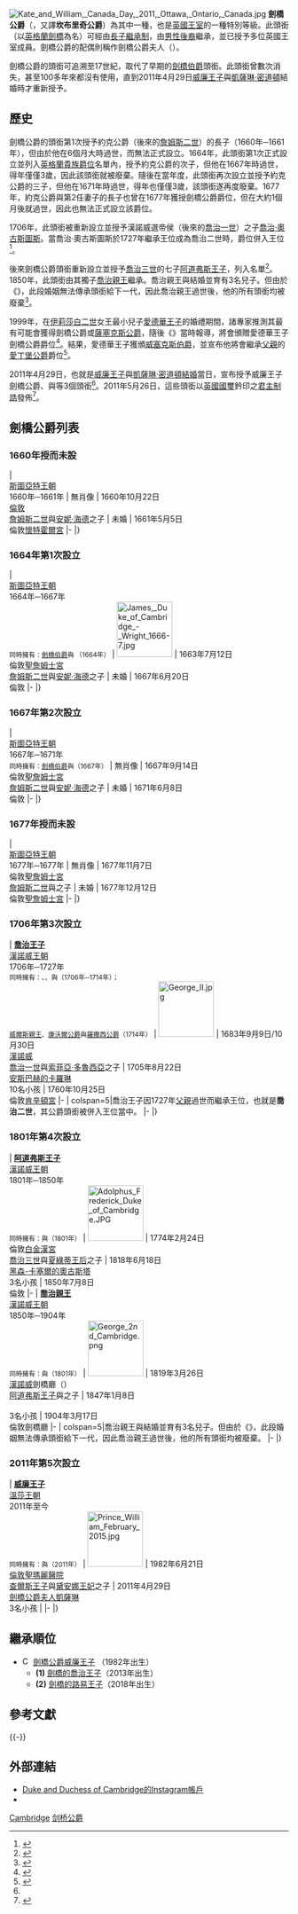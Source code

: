 {{noteTA
|G1=PoliticiansUK
|1=zh-tw:喬治; zh-hk:佐治;
|2=zh:詹姆斯;zh-hans:詹姆斯;zh-hk:詹姆斯;zh-sg:詹姆斯;zh-tw:詹姆斯;zh-cn:詹姆斯
}}
{{Infobox peerage title
|name              = 劍橋公爵
|image             = [[File:Coat_of_Arms_of_William,_Duke_of_Cambridge.svg|180px]]
|blazon            =
|creation_date     = 2011年4月29日
|creation          = Fifth
|monarch           = [[伊莉沙白二世|伊莉沙白二世]]
|peerage           = [[英格蘭貴族爵位|英格蘭貴族爵位]]
|first_holder      = {{le|詹姆斯·斯圖亞特 (劍橋公爵)|James Stuart, Duke of Cambridge|詹姆斯·斯圖亞特}}（首次由[[查理二世_(英格蘭)|查理二世]]列入{{le|英格蘭貴族|Peerage of England}}名單）
|present_holder    = [[劍橋公爵威廉王子|威廉王子]]
|heir_apparent     = [[劍橋的喬治王子|喬治王子]]
|remainder_to      = 公爵{{le|直系繼承人|heirs of the body|直系}}[[世襲|男性]]繼承
|subsidiary_titles = {{le|斯特拉森伯爵|Earl of Strathearn}}<br>{{le|卡里克弗格斯男爵|Baron Carrickfergus}}
|status            = Extant
|}}
[[File:Kate_and_William,_Canada_Day,_2011,_Ottawa,_Ontario,_Canada.jpg|thumb]]
'''劍橋公爵'''（{{lang-en|Duke of Cambridge}}，又譯'''坎布里奇公爵'''）為其中一種{{le|英國王室公爵爵位|royal dukedoms in the United Kingdom}}，也是[[英國王室|英國王室]]的一種特別等級{{le|世襲頭銜|hereditary title}}。此頭銜（以[[英格蘭|英格蘭]][[劍橋|劍橋]]為名）可經由[[長子繼承制|長子繼承制]]，由[[父系制度|男性後裔]]繼承，並已授予多位英國王室成員。劍橋公爵的配偶則稱作劍橋公爵夫人（{{lang|en|Duchess of Cambridge}}）。

劍橋公爵的頭銜可追溯至17世紀，取代了早期的[[劍橋伯爵|劍橋伯爵]]頭銜。此頭銜曾數次消失，甚至100多年來都沒有使用，直到2011年4月29日[[威廉王子|威廉王子]]與[[劍橋公爵夫人凱薩琳|凱薩琳·密道頓]]結婚時才重新授予。

==歷史==
劍橋公爵的頭銜第1次授予約克公爵（後來的[[詹姆斯二世_(英格蘭)|詹姆斯二世]]）的長子{{le|劍橋公爵查爾斯·斯圖亞特 (1660年)|Charles Stuart, Duke of Cambridge (1660–1661)|查爾斯}}（1660年─1661年），但由於他在6個月大時過世，而無法正式設立。1664年，此頭銜第1次正式設立並列入[[英格蘭貴族爵位|英格蘭貴族爵位]]名單內，授予約克公爵的次子{{le|劍橋公爵詹姆斯·斯圖亞特|James Stuart, Duke of Cambridge|詹姆斯·斯圖亞特}}，但他在1667年時過世，得年僅僅3歲，因此該頭銜就被廢棄。隨後在當年度，此頭銜再次設立並授予約克公爵的三子{{le|劍橋公爵埃德加|Edgar, Duke of Cambridge|埃德加}}，但他在1671年時過世，得年也僅僅3歲，該頭銜遂再度廢棄。1677年，約克公爵與第2任妻子的長子{{le|劍橋公爵查爾斯·斯圖亞特 (1677年)|Charles Stuart, Duke of Cambridge (1677)|查爾斯}}也曾在1677年獲授劍橋公爵爵位，但在大約1個月後就過世，因此也無法正式設立該爵位。

1706年，此頭銜被重新設立並授予漢諾威選帝侯（後來的[[喬治一世_(大不列顛)|喬治一世]]）之子[[喬治二世_(大不列顛)|喬治·奧古斯圖斯]]。當喬治·奧古斯圖斯於1727年繼承王位成為喬治二世時，爵位併入王位<ref name="titles">{{cite web |url=http://www.royal.gov.uk/LatestNewsandDiary/Pressreleases/2011/Announcementoftitles29April2011.aspx |title=Announcement of Titles: Statement issued by the press secretary to The Queen |publisher=The Royal Household |date=2011-04-29 |accessdate=2012-04-30 |deadurl=yes |archiveurl=https://web.archive.org/web/20110430090334/http://www.royal.gov.uk/LatestNewsandDiary/Pressreleases/2011/Announcementoftitles29April2011.aspx |archivedate=2011-04-30 }}</ref>。

後來劍橋公爵頭銜重新設立並授予[[喬治三世|喬治三世]]的七子[[阿道弗斯王子_(剑桥公爵)|阿道弗斯王子]]，列入{{le|英格蘭貴族|Peerage of England}}名單<ref>{{London Gazette |issue=15429 |page=1403 |date=1801-11-21 |nolink=yes}}</ref>。1850年，此頭銜由其獨子[[喬治親王_(劍橋公爵)|喬治親王]]繼承。喬治親王與{{le|莎拉·費爾布拉澤|Sarah Fairbrother}}結婚並育有3名兒子。但由於《{{le|1772年王室成員婚姻法|Royal Marriages Act 1772}}》，此段婚姻無法傳承頭銜給下一代，因此喬治親王過世後，他的所有頭銜均被廢棄<ref>{{cite web|url=https://www.telegraph.co.uk/news/uknews/8138271/Could-William-and-Kate-be-the-next-Duke-and-Duchess-of-Cambridge.html|title=Could William and Kate be the next Duke and Duchess of Cambridge?|author=Tim Ross|date=2010-11-16|work=The Telegraph|publisher=telegraph.co.uk|accessdate=2012-02-11|deadurl=no|archiveurl=https://web.archive.org/web/20101121132327/http://www.telegraph.co.uk/news/uknews/8138271/Could-William-and-Kate-be-the-next-Duke-and-Duchess-of-Cambridge.html|archivedate=2010-11-21}}</ref>。

1999年，在[[伊莉莎白二世|伊莉莎白二世]]女王最小兒子[[威塞克斯伯爵愛德華王子|愛德華王子]]的婚禮期間，諸專家推測其最有可能會獲得劍橋公爵或[[薩塞克斯公爵|薩塞克斯公爵]]，隨後《{{le|每日電訊報週日版|The Sunday Telegraph}}》當時報導，將會頒贈愛德華王子劍橋公爵爵位<ref name="telegraph">{{cite news|url= https://www.telegraph.co.uk/news/uknews/royal-wedding/8196402/Royal-wedding-Prince-William-asks-the-Queen-not-to-make-him-a-duke.html|title= Royal wedding: Prince William asks the Queen not to make him a duke|author= Richard Eden|date= 2010-12-12|work= The Telegraph|publisher= telegraph.co.uk|accessdate= 2010-12-12|deadurl= no|archiveurl= https://web.archive.org/web/20101215010646/http://www.telegraph.co.uk/news/uknews/royal-wedding/8196402/Royal-wedding-Prince-William-asks-the-Queen-not-to-make-him-a-duke.html|archivedate= 2010-12-15}}</ref>。結果，愛德華王子獲頒[[威塞克斯伯爵|威塞克斯伯爵]]，並宣布他將會繼承[[愛丁堡公爵菲利普親王|父親]]的[[愛丁堡公爵|愛丁堡公爵]]爵位<ref name="wessex">{{cite web| title=The Earl of Wessex-Styles and Titles| url=http://www.royal.gov.uk/ThecurrentRoyalFamily/TheEarlofWessex/Stylesandtitles.aspx| publisher=The Royal Household| accessdate=2012-04-30| deadurl=no| archiveurl=https://web.archive.org/web/20160303202843/http://www.royal.gov.uk/ThecurrentRoyalFamily/TheEarlofWessex/Stylesandtitles.aspx| archivedate=2016-03-03}}</ref>。

2011年4月29日，也就是[[威廉王子|威廉王子]]與[[劍橋公爵夫人凱薩琳|凱薩琳·密道頓]][[威廉王子與凱特·米德爾頓的婚禮|結婚]]當日，宣布授予威廉王子劍橋公爵、{{le|斯特拉森伯爵|Earl of Strathearn}}與{{le|卡里克弗格斯男爵|Baron Carrickfergus}}等3個頭銜<ref name="titles"/>。2011年5月26日，這些頭銜以[[英國國璽|英國國璽]]鈐印之[[專利特許證|君主制誥]]發佈<ref>{{London Gazette |issue=59798 |page=10297 |date=2011-06-01 |nolink=yes}}</ref>。

==劍橋公爵列表==
===1660年授而未設===
{{Nobility table header|name=公爵}}
| '''{{le|劍橋公爵查爾斯·斯圖亞特 (1660年)|Charles Stuart, Duke of Cambridge (1660–1661)|查爾斯·斯圖亞特}}'''<br>[[斯圖亞特王朝|斯圖亞特王朝]]<br>1660年─1661年
| 無肖像
| 1660年10月22日<br>[[倫敦|倫敦]]{{le|伍斯特公園廳|Worcester Park House}}<br>[[詹姆斯二世_(英格蘭)|詹姆斯二世]]與[[安妮·海德|安妮·海德]]之子
| 未婚
| 1661年5月5日<br>倫敦[[懷特霍爾宮|懷特霍爾宮]]
|-
|}

===1664年第1次設立===
{{Nobility table header|name=公爵}}
| '''{{le|劍橋公爵詹姆斯·斯圖亞特|James Stuart, Duke of Cambridge|詹姆斯·斯圖亞特}}'''<br>[[斯圖亞特王朝|斯圖亞特王朝]]<br>1664年─1667年<br><small>同時擁有：[[劍橋伯爵|劍橋伯爵]]與{{le|道特希男爵|Baron of Dauntsey}} （1664年）</small>
| [[File:James,_Duke_of_Cambridge_-_Wright_1666-7.jpg|100px]]
| 1663年7月12日<br>倫敦[[聖詹姆士宮|聖詹姆士宮]]<br>[[詹姆斯二世_(英格蘭)|詹姆斯二世]]與[[安妮·海德|安妮·海德]]之子
| 未婚
| 1667年6月20日<br>倫敦{{le|里士滿宮|Richmond Palace}}
|-
|}

===1667年第2次設立===
{{Nobility table header|name=公爵}}
| '''{{le|劍橋公爵埃德加|Edgar, Duke of Cambridge|埃德加·斯圖亞特}}'''<br>[[斯圖亞特王朝|斯圖亞特王朝]]<br>1667年─1671年<br><small>同時擁有：[[劍橋伯爵|劍橋伯爵]]與{{le|道特希男爵|Baron of Dauntsey}}（1667年）</small>
| 無肖像
| 1667年9月14日<br>倫敦[[聖詹姆士宮|聖詹姆士宮]]<br>[[詹姆斯二世_(英格蘭)|詹姆斯二世]]與[[安妮·海德|安妮·海德]]之子
| 未婚
| 1671年6月8日<br>倫敦{{le|里士滿宮|Richmond Palace}}
|-
|}

===1677年授而未設===
{{Nobility table header|name=公爵}}
| '''{{le|劍橋公爵查爾斯·斯圖亞特 (1677年)|Charles Stuart, Duke of Cambridge (1677)|查爾斯·斯圖亞特}}'''<br>[[斯圖亞特王朝|斯圖亞特王朝]]<br>1677年─1677年
| 無肖像
| 1677年11月7日<br>倫敦[[聖詹姆士宮|聖詹姆士宮]]<br>[[詹姆斯二世_(英格蘭)|詹姆斯二世]]與{{le|摩德納的瑪莉|Mary of Modena|瑪麗王后}}之子
| 未婚
| 1677年12月12日<br>倫敦[[聖詹姆士宮|聖詹姆士宮]]
|-
|}

===1706年第3次設立===
{{Nobility table header|name=公爵}}
| '''[[喬治二世_(大不列顛)|喬治王子]]'''<br>[[漢諾威王朝|漢諾威王朝]]<br>1706年─1727年<br><small>同時擁有：{{le|劍橋侯爵|Marquess of Cambridge}}、{{le|米爾福德港伯爵|Earl of Milford Haven}}、{{le|諾斯阿勒頓子爵|Viscount Northallerton}}與{{le|圖克斯伯里男爵|Baron Tewkesbury}}（1706年─1714年）；<br>[[威爾斯親王|威爾斯親王]]、[[康沃爾公爵|康沃爾公爵]]與[[羅撒西公爵|羅撒西公爵]]（1714年）</small>
| [[File:George_II.jpg|100px]]
| 1683年9月9日/10月30日{{ref|dates|儒略曆/格里曆}}<br>[[漢諾威|漢諾威]]{{le|赫恩豪森|Herrenhausen}}<br>[[喬治一世_(大不列顛)|喬治一世]]與[[索菲亞·多魯西亞|索菲亞·多魯西亞]]之子
| 1705年8月22日<br>[[卡羅琳_(安斯巴赫)|安斯巴赫的卡羅琳]]<br>10名小孩
| 1760年10月25日<br>倫敦[[肯辛頓宮|肯辛頓宮]]
|-
| colspan=5|喬治王子因1727年[[喬治一世_(大不列顛)|父親]]過世而繼承王位，也就是'''喬治二世'''，其公爵頭銜被併入王位當中。
|-
|}

===1801年第4次設立===
{{Nobility table header|name=公爵}}
| '''[[阿道弗斯王子_(劍橋公爵)|阿道弗斯王子]]'''<br>[[漢諾威王朝|漢諾威王朝]]<br>1801年─1850年<br><small>同時擁有：{{le|提伯雷里伯爵|Earl of Tipperary}}與{{le|卡洛登男爵|Baron Culloden}}（1801年）</small>
| [[File:Adolphus_Frederick_Duke_of_Cambridge.JPG|100px]]
| 1774年2月24日<br>倫敦[[白金漢宮|白金漢宮]]<br>[[喬治三世|喬治三世]]與[[梅克倫堡-施特雷利茨的夏綠蒂|夏綠蒂王后]]之子
| 1818年6月18日<br>[[黑森-卡塞爾的奧古斯塔|黑森-卡塞爾的奧古斯塔]]<br>3名小孩
| 1850年7月8日<br>倫敦{{le|劍橋廳|Cambridge House}}
|-
| '''[[喬治親王_(劍橋公爵)|喬治親王]]'''<br>[[漢諾威王朝|漢諾威王朝]]<br>1850年─1904年<br><small>同時擁有：{{le|提伯雷里伯爵|Earl of Tipperary}}與{{le|卡洛登男爵|Baron Culloden}}（1801年）</small>
| [[File:George_2nd_Cambridge.png|100px]]
| 1819年3月26日<br>[[漢諾威|漢諾威]]劍橋廳（{{lang|en|Cambridge House}}）<br >[[阿道弗斯王子_(劍橋公爵)|阿道弗斯王子]]與{{le|黑森-卡塞爾的奧古斯塔公主|Princess Augusta of Hesse-Kassel|奧古斯塔公主}}之子
| 1847年1月8日<br>{{le|莎拉·費爾布拉澤|Sarah Fairbrother}}<br>3名小孩
| 1904年3月17日<br>倫敦劍橋廳
|-
| colspan=5|喬治親王與{{le|莎拉·費爾布拉澤|Sarah Fairbrother}}結婚並育有3名兒子。但由於《{{le|1772年王室成員婚姻法|Royal Marriages Act 1772}}》，此段婚姻無法傳承頭銜給下一代，因此喬治親王過世後，他的所有頭銜均被廢棄。
|-
|}

===2011年第5次設立===
{{Nobility table header|name=公爵}}
| '''[[劍橋公爵威廉王子|威廉王子]]'''<br>[[溫莎王朝|溫莎王朝]]<br>2011年至今<br><small>同時擁有：{{le|斯特拉森伯爵|Earl of Strathearn}}與{{le|卡里克弗格斯男爵|Baron Carrickfergus}}（2011年）</small>
| [[File:Prince_William_February_2015.jpg|100px]]
| 1982年6月21日<br>[[倫敦|倫敦]][[聖瑪麗醫院|聖瑪麗醫院]]<br>[[威爾斯親王查爾斯|查爾斯王子]]與[[威爾斯王妃黛安娜|黛安娜王妃]]之子
| 2011年4月29日<br>[[劍橋公爵夫人凱薩琳|劍橋公爵夫人凱薩琳]]<br>3名小孩
| {{spaced ndash}}
|-
|}

==繼承順位==
{{Tree list}}
*[[File:Coronet_of_a_Grandchild_of_the_Sovereign.svg|15px]] [[劍橋公爵威廉王子|劍橋公爵威廉王子]] （1982年出生）
**'''(1)''' [[喬治王子_(劍橋)|劍橋的喬治王子]]（2013年出生） 
**'''(2)''' [[路易王子_(劍橋)|劍橋的路易王子]]（2018年出生）
{{Tree list/end}}

==參考文獻==
{{reflist}}
{{-}}
{{英国王室头衔}}
{{現存不列顛公爵爵位}}
[[Category:英国公爵|Cambridge]]
[[Category:剑桥公爵|]]

== 外部連結 ==
*[https://instagram.com/kensingtonroyal Duke and Duchess of Cambridge的Instagram帳戶] {{Wayback|url=https://instagram.com/kensingtonroyal |date=20201115071331 }}
*{{twitter|KensingtonRoyal|Duke and Duchess of Cambridge}}